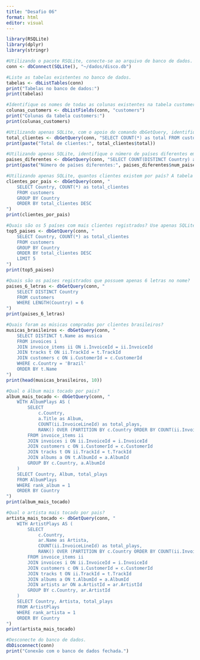 ---
title: "Desafio 06"
format: html
editor: visual
---

```{r}
library(RSQLite)
library(dplyr)
library(stringr)
```

```{r}
#Utilizando o pacote RSQLite, conecte-se ao arquivo de banco de dados. Armazene a conexão na variável conn.
conn <- dbConnect(SQLite(), "~/dados/disco.db")

```

```{r}
#Liste as tabelas existentes no banco de dados.
tabelas <- dbListTables(conn)
print("Tabelas no banco de dados:")
print(tabelas)

```

```{r}
#Identifique os nomes de todas as colunas existentes na tabela customers.
colunas_customers <- dbListFields(conn, "customers")
print("Colunas da tabela customers:")
print(colunas_customers)

```

```{r}
#Utilizando apenas SQLite, com o apoio do comando dbGetQuery, identifique quantos clientes estão atualmente cadastrados neste banco de dados.
total_clientes <- dbGetQuery(conn, "SELECT COUNT(*) as total FROM customers")
print(paste("Total de clientes:", total_clientes$total))
```

```{r}
#Utilizando apenas SQLite, identifique o número de países diferentes em que moram os clientes encontrados acima.
paises_diferentes <- dbGetQuery(conn, "SELECT COUNT(DISTINCT Country) as num_paises FROM customers")
print(paste("Número de países diferentes:", paises_diferentes$num_paises))
```

```{r}
#Utilizando apenas SQLite, quantos clientes existem por país? A tabela resultante deve conter o nome do país e a respectiva contagem, além de ser ordenada de maneira decrescente pela referida contagem.
clientes_por_pais <- dbGetQuery(conn, "
    SELECT Country, COUNT(*) as total_clientes 
    FROM customers 
    GROUP BY Country 
    ORDER BY total_clientes DESC
")
print(clientes_por_pais)
```

```{r}
#Quais são os 5 países com mais clientes registrados? Use apenas SQLite.
top5_paises <- dbGetQuery(conn, "
    SELECT Country, COUNT(*) as total_clientes 
    FROM customers 
    GROUP BY Country 
    ORDER BY total_clientes DESC 
    LIMIT 5
")
print(top5_paises)
```

```{r}
#Quais são os países registrados que possuem apenas 6 letras no nome?
paises_6_letras <- dbGetQuery(conn, "
    SELECT DISTINCT Country 
    FROM customers 
    WHERE LENGTH(Country) = 6
")
print(paises_6_letras)

```

```{r}
#Quais foram as músicas compradas por clientes brasileiros?
musicas_brasileiros <- dbGetQuery(conn, "
    SELECT DISTINCT t.Name as musica
    FROM invoices i
    JOIN invoice_items ii ON i.InvoiceId = ii.InvoiceId
    JOIN tracks t ON ii.TrackId = t.TrackId
    JOIN customers c ON i.CustomerId = c.CustomerId
    WHERE c.Country = 'Brazil'
    ORDER BY t.Name
")
print(head(musicas_brasileiros, 10))

```

```{r}
#Qual o álbum mais tocado por pais?
album_mais_tocado <- dbGetQuery(conn, "
    WITH AlbumPlays AS (
        SELECT 
            c.Country,
            a.Title as Album,
            COUNT(ii.InvoiceLineId) as total_plays,
            RANK() OVER (PARTITION BY c.Country ORDER BY COUNT(ii.InvoiceLineId) DESC) as rank_album
        FROM invoice_items ii
        JOIN invoices i ON ii.InvoiceId = i.InvoiceId
        JOIN customers c ON i.CustomerId = c.CustomerId
        JOIN tracks t ON ii.TrackId = t.TrackId
        JOIN albums a ON t.AlbumId = a.AlbumId
        GROUP BY c.Country, a.AlbumId
    )
    SELECT Country, Album, total_plays
    FROM AlbumPlays
    WHERE rank_album = 1
    ORDER BY Country
")
print(album_mais_tocado)
```

```{r}
#Qual o artista mais tocado por pais?
artista_mais_tocado <- dbGetQuery(conn, "
    WITH ArtistPlays AS (
        SELECT 
            c.Country,
            ar.Name as Artista,
            COUNT(ii.InvoiceLineId) as total_plays,
            RANK() OVER (PARTITION BY c.Country ORDER BY COUNT(ii.InvoiceLineId) DESC) as rank_artista
        FROM invoice_items ii
        JOIN invoices i ON ii.InvoiceId = i.InvoiceId
        JOIN customers c ON i.CustomerId = c.CustomerId
        JOIN tracks t ON ii.TrackId = t.TrackId
        JOIN albums a ON t.AlbumId = a.AlbumId
        JOIN artists ar ON a.ArtistId = ar.ArtistId
        GROUP BY c.Country, ar.ArtistId
    )
    SELECT Country, Artista, total_plays
    FROM ArtistPlays
    WHERE rank_artista = 1
    ORDER BY Country
")
print(artista_mais_tocado)
```

```{r}
#Desconecte do banco de dados.
dbDisconnect(conn)
print("Conexão com o banco de dados fechada.")
```

